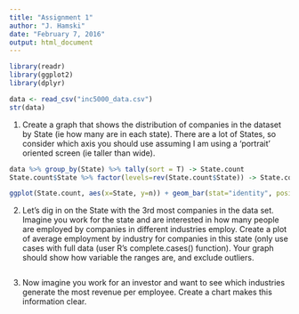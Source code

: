 ```yaml
---
title: "Assignment 1"
author: "J. Hamski"
date: "February 7, 2016"
output: html_document
---
```

```r
library(readr)
library(ggplot2)
library(dplyr)
```


```r
data <- read_csv("inc5000_data.csv")
str(data)
```


1. Create a graph that shows the distribution of companies in the dataset by State (ie how many are in each state). There are a lot of States, so consider which axis you should use assuming I am using a ‘portrait’ oriented screen (ie taller than wide). 

```r
data %>% group_by(State) %>% tally(sort = T) -> State.count
State.count$State %>% factor(levels=rev(State.count$State)) -> State.count$State 

ggplot(State.count, aes(x=State, y=n)) + geom_bar(stat="identity", position = position_dodge(width=0.5)) + coord_flip()
```


2. Let’s dig in on the State with the 3rd most companies in the data set. Imagine you work for the state and are interested in how many people are employed by companies in different industries employ. Create a plot of average employment by industry for companies in this state (only use cases with full data (user R’s complete.cases() function). Your graph should show how variable the ranges are, and exclude outliers. 

```r

```


3. Now imagine you work for an investor and want to see which industries generate the most revenue per employee. Create a chart makes this information clear. 

```r

```

